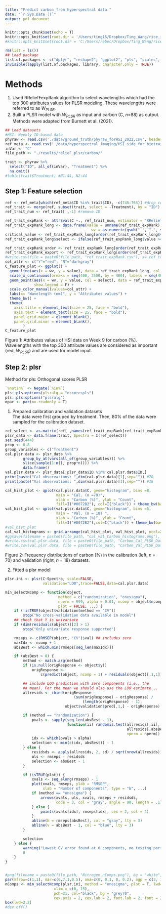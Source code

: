 ```yaml
---
title: "Predict carbon from hyperspectral data."
date: "`r Sys.Date ()`"
output: pdf_document
---
```


```r
knitr::opts_chunk$set(echo = T)
knitr::opts_knit$set(root.dir = '/Users/ting15/Dropbox/Ting_Wang/rice_imaging_ms')
#knitr::opts_knit$set(root.dir = 'C:/Users/rebec/Dropbox/Ting_Wang/rice_imaging_ms')
```

```r
rm(list = ls())
## Load package 
list.of.packages <- c("dplyr", "reshape2", "ggplot2", "pls", "scales", "kableExtra", "ggpubr", "gridExtra", "CORElearn", "spectratrait")
invisible(lapply(list.of.packages, library, character.only = TRUE))
```
# Methods  

1. Used RReliefFexpRank algorithm to select wavelengths which had the top 300 attributes values for PLSR modeling. These wavelengths were referred to as $W_{PLSR}$.    
2. Built a PLSR model with $W_{PLSR}$ as input and carbon (C, *n*=88) as output. Methods were adapted from Burnett et al. (2021).  

```r
## Load datasets  
#HSI: Weekly ID-based data
phyraw <- read.csv('./data/ground_truth/phyraw_forHSI_2022.csv', header = T, sep = ',', dec = '.')
ref_meta <- read.csv('./data/hyperspectral_imaging/HSI_side_for_biotraits_mod_W9.csv', header = T, sep = ',', dec = '.')
inVar <- "C"
file_path <- "./results/relieF_plsr/carbon/"

```

```r
trait <- phyraw %>%
  select("ID", all_of(inVar), "Treatment") %>%
  na.omit() 
#table(trait$Treatment) #N1:44, N2:44
```

## Step 1: Feature selection    

```r
ref <- ref_meta[which(ref_meta$ID %in% trait$ID), -c(746:766)] #drop columns with wv > 2500 and meta data 
ref_trait <- merge(ref, subset(trait, select = -Treatment), by = "ID")
ref_trait_num <- ref_trait[ ,-1] #remove ID

ref_trait_expRank <- attrEval(C ~., ref_trait_num, estimator = "RReliefFexpRank", ReliefIterations = nrow(trait)*50) 
ref_trait_expRank_long <- data.frame(value = unname(ref_trait_expRank), 
                                       wv = as.numeric(gsub("_", ".", sub("...", "",  names(ref_trait_expRank)))))
critical_value <- ref_trait_expRank_long[order(ref_trait_expRank_long$value, decreasing = T)[300], 1]
ref_trait_expRank_long$select <- ifelse(ref_trait_expRank_long$value >= critical_value, "Y", "N")

ref_trait_expRank_order <- ref_trait_expRank_long[order(ref_trait_expRank_long$value, decreasing = T)[1:300], ] 
ref_trait_expRank_export <- ref_trait_expRank_long[order(ref_trait_expRank_long$value, decreasing = T), ]
#write.csv(file = paste0(file_path, "ref_trait_expRank.csv"), x= ref_trait_expRank_export, row.names = F)
col_attr <- c("Y"="red", "N"="darkgray")
C_feature_plot <- ggplot() +
  geom_line(aes(x = wv, y = value), data = ref_trait_expRank_long, col = "black", size = 0.5) +
  scale_x_continuous(breaks = seq(400, 2500, by = 400), labels = seq(400, 2500, by = 400)) +
  geom_point(aes(x = wv, y = value, col = select), data = ref_trait_expRank_long, size = .7,
             show.legend = F) +
  scale_color_manual(values=col_attr) +
  labs(x= "Wavelength (nm)", y = "Attributes values") +                     
  theme_bw() +
  theme(
    axis.title = element_text(size = 25, face = "bold"),
    axis.text = element_text(size = 25, face = "bold"),
    panel.grid.major = element_blank(),
    panel.grid.minor = element_blank(),
        )
C_feature_plot
```
Figure 1: Attributes values of HSI data on Week 9 for carbon (%). Wavelengths with the top 300 attribute values are considered as important (red, $W_{PLSR}$) and are used for model input.

## Step 2: plsr  

Method for pls: Orthogonal scores PLSR  

```r
`%notin%` <- Negate(`%in%`)
pls::pls.options(plsralg = "oscorespls")
pls::pls.options("plsralg")
opar <- par(no.readonly = T)
```
1. Prepared calibration and validation datasets  
The data were first grouped by treatment. Then, 80% of the data were sampled for the calibration dataset.

```r
ref_select <- as.matrix(ref[ ,names(ref_trait_expRank[ref_trait_expRank >= critical_value])])
plsr_data <- data.frame(trait, Spectra = I(ref_select))
set.seed(444)
prop <- 0.8
group_variables <- c("Treatment")
cal.plsr.data <- plsr_data %>% 
        group_by_at(vars(all_of(group_variables))) %>%
        slice(sample(1:n(), prop*n())) %>% 
        data.frame()
val.plsr.data <- plsr_data[!plsr_data$ID %in% cal.plsr.data$ID,]
print(paste("Cal observations: ",dim(cal.plsr.data)[1],sep="")) #70
print(paste("Val observations: ",dim(val.plsr.data)[1],sep="")) #18

cal_hist_plot <- qplot(cal.plsr.data$C, geom="histogram", bins =8,
                       main = "Cal. (n =70)",
                       xlab = "Carbon (%)", ylab = "Count", 
                       fill=I("#0072B2"), col=I("black")) + theme_bw(base_size = 18)
val_hist_plot <- qplot(val.plsr.data$C, geom="histogram", bins =5,
                       main = "Val. (n = 18) ",
                       xlab = "Carbon (%)", ylab = "Count", 
                       fill=I("#0072B2"),col=I("black")) + theme_bw(base_size = 18)
#val_hist_plot
cal_val_histograms <- grid.arrange(cal_hist_plot, val_hist_plot, ncol=2)
#ggsave(filename = paste0(file_path, "cal_val_Carbon_histograms.png"), plot = cal_val_histograms, device="png", width = 30, height = 12, units = "cm", dpi = 300)
#write.csv(cal.plsr.data, file = paste0(file_path, "Carbon_Cal_PLSR_Dataset.csv"), row.names=FALSE)
#write.csv(val.plsr.data, file = paste0(file_path, "Carbon_Val_PLSR_Dataset.csv"), row.names=FALSE)

```
Figure 2: Frequency distributions of carbon (%) in the calibration (left, *n* = 70) and validation (right, *n* = 18) datasets. 
\newpage  

2. Fitted a plsr model  

```r
plsr.ini <- plsr(C~Spectra, scale=FALSE,
                 validation="LOO",trace=FALSE,data=cal.plsr.data)

min_selectNcomp <- function(object,
                        method = c("randomization", "onesigma"),
                        nperm = 999, alpha = 0.01, ncomp = object$ncomp,
                        plot = FALSE, ...) {
    if (!isTRUE(object$validation$method == "CV"))
        stop("No cross-validation data available in model")
    ## check that Y is univariate
    if (dim(residuals(object))[2] > 1)
        stop("Only univariate response supported")

    rmseps <- c(RMSEP(object, "CV")$val) ## includes zero
    maxIdx <- ncomp + 1
    absBest <- which.min(rmseps[seq_len(maxIdx)])

    if (absBest > 0) {
        method <- match.arg(method)
        if (is.null(origResponse <- object$y))
            origResponse <-
                c(predict(object, ncomp = 1) + residuals(object)[,1,1])

        ## include LOO prediction with zero components (i.e., the
        ## mean). For the mean we should also use the LOO estimate...
        allresids <- cbind(origResponse -
                               (sum(origResponse) - origResponse) /
                                   (length(origResponse) - 1),
                           object$validation$pred[,1,] - origResponse)

        if (method == "randomization") {
            pvals <- sapply(seq_len(absBest - 1),
                            function(ii) randomiz.test(allresids[,ii],
                                                       allresids[,absBest],
                                                       nperm = nperm))
            idx <- which(pvals > alpha)
            selection <- min(c(idx, absBest)) - 1
        } else {
            residsds <- apply(allresids, 2, sd) / sqrt(nrow(allresids)) #se of the residuals
            uls <- rmseps - residsds
            selection <- absBest - 1
        }

        if (isTRUE(plot)) {
            xvals <- seq_along(rmseps) - 1
            plot(xvals, rmseps, ylab = "RMSEP",
                 xlab = "Number of components", type = "b", ...)
            if (method == "onesigma") {
                arrows(xvals, uls, xvals, rmseps + residsds,
                       code = 3, col = "gray", angle = 90, length = .1)
            } else {
                points(xvals[idx], rmseps[idx], cex = 2, col = 4)
            }
            abline(h = rmseps[absBest], col = "gray", lty = 3)
            abline(v = absBest - 1, col = "blue", lty = 3)
        }

        selection
    } else {
        warning("Lowest CV error found at 0 components, no testing performed")
        0
    }
}


#png(filename = paste0(file_path, "Nitrogen_nComps.png"), bg = "white", width = 7, height = 5, units = "in", res = 400)
par(mfrow=c(1,1), mar=c(6,7,1,0.5), oma=c(0, 0.1, 0, 0.2), mgp = c(3, 1, 0))
nComps <- min_selectNcomp(plsr.ini, method = "onesigma", plot = T, lwd=1.6,
                      xlim = c(0, 15), 
                      pch=21, col="black", bg = "grey70",
                      cex.axis = 2, cex.lab = 2, font.lab = 2, font = 2) 
box(lwd=2.2)
#dev.off()
```
